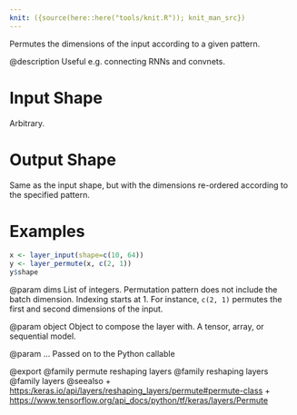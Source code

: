 ```yaml
---
knit: ({source(here::here("tools/knit.R")); knit_man_src})
---
```

Permutes the dimensions of the input according to a given pattern.

@description
Useful e.g. connecting RNNs and convnets.

# Input Shape
Arbitrary.

# Output Shape
Same as the input shape, but with the dimensions re-ordered according
to the specified pattern.

# Examples
```r
x <- layer_input(shape=c(10, 64))
y <- layer_permute(x, c(2, 1))
y$shape
```

@param dims
List of integers. Permutation pattern does not include the
batch dimension. Indexing starts at 1.
For instance, `c(2, 1)` permutes the first and second dimensions
of the input.

@param object
Object to compose the layer with. A tensor, array, or sequential model.

@param ...
Passed on to the Python callable

@export
@family permute reshaping layers
@family reshaping layers
@family layers
@seealso
+ <https:/keras.io/api/layers/reshaping_layers/permute#permute-class>
+ <https://www.tensorflow.org/api_docs/python/tf/keras/layers/Permute>

